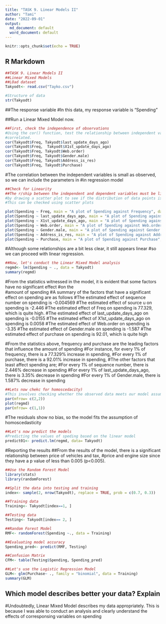 ```yaml
---
title: "TASK 9. Linear Models II"
author: "Tami"
date: "2022-09-01"
output:
  md_document: default
  word_document: default
---
```


```r
knitr::opts_chunk$set(echo = TRUE)
```

## R Markdown

```r
##TASK 9. Linear Models II
##Linear Mixed Models
##LOad dataset
Takyodt<- read.csv("Tayko.csv")
```

```r
#Structure of data
str(Takyodt)
```

##The response variable
#In this data, my response variable is "Spending"

##Run a Linear Mixed Model now.

```r
##First, check the independence of observations
#Using the cor() function, test the relationship between independent variables to ensure they are not highly
#correlated.
cor(Takyodt$Freq, Takyodt$last_update_days_ago)
cor(Takyodt$Freq,  Takyodt$X1st_update_days_ago)
cor(Takyodt$Freq, Takyodt$Web.order)
cor(Takyodt$Freq, Takyodt$Gender.male)
cor(Takyodt$Freq, Takyodt$Address_is_res)
cor(Takyodt$Freq, Takyodt$Purchase)
```

#The correlation between the independent variables is small as observed, so we can include the parameters in
#in regression model

```r
##Check for Linearity
##The r/ship between the independent and dependent variables must be linear. We can test this visually
#by drawing a scatter plot to see if the distribution of data points is linear
#This can be checked using scatter plots

plot(Spending ~ Freq, main = "A plot of Spending against Frequency", data = Takyodt)
plot(Spending ~ last_update_days_ago, main = "A plot of Spending against last_update_days_ago", data = Takyodt)
plot(Spending ~ X1st_update_days_ago, main = "A plot of Spending against X1st_update_days_ago", data = Takyodt)
plot(Spending ~ Web.order, main = "A plot of Spending against Web.order", data = Takyodt)
plot(Spending ~ Gender.male, main = "A plot of Spending against Gender.male", data = Takyodt)
plot(Spending ~ Address_is_res, main = "A plot of Spending against Address_is_res", data = Takyodt)
plot(Spending ~ Purchase, main = "A plot of Spending against Purchase", data = Takyodt)
```

#Although some relationships are a bit less clear, it still appears linear
#so we can proceed with linear regression.

```r
##Now, let's conduct the Linear Mixed Model analysis
regmd<- lm(Spending ~ ., data = Takyodt)
summary(regmd)
```

#From the statistics witnessed in the model, it is evident that some factors have no significant effect #on the  
#amount of spending
#A summary of the factors that have a significant effect on spending are as follows
#The estimated effect of sequence number on spending is -0.004569
#The estimated effect of source u on spending is -2.446
#The estimated effect of Freq on spending is 77.329, which is quite high.
#The estimated effect of last_update_days_ago on spending is -0.0155
#The estimated effect of X1st_update_days_ago on spending is 0.0058
#The estimated effect of Web.order on spending is -3.35
#The estimated effect of Gender.male on spending is -1.587
#The estimated effect of purchase on spending is 92.01, which is quite high


#From the statistics above, frequency and purchase are the leading factors that influence the amount of spending
#For instance, for every 1%  of frequency, there is a 77.329% increase in spending,
#For every 1% of purchase, there is a 92.01% increase in spending,
#The other factors that least affect spending are;
#For every 1% of sequence number, there is 2.446% decrease in spending
#For every 1% of last_update_days_ago, there is 3.35% decrease in spending
#For every 1% of Gender.male, there is 1.587% decrease in spending

```r
##Lets now chekc for homoscedacity)
#This involves checking whether the observed data meets our model assumptions.
par(mfrow= c(2,2))
plot(regmd)
par(mfrow= c(1,1))
```
#The residuals show no bias, so the model fits the assumption of homoscedasticity

```r
##Let's now predict the models
#Predicting the values of speding based on the linear model
predict01<- predict.lm(regmd, data= Takyodt)
```

#Reporting the results
##From the results of the model, there is a significant relationship between price of vehicles and tax,
#price and engine size since they have a p value of less than 0.005 (p<0.005).

```r
##Use the Random Forest Model
library(stats)
library(randomForest)

##Split the data into testing and training 
index<- sample(2, nrow(Takyodt), replace = TRUE, prob = c(0.7, 0.3))
```

```r
##Training data
Training<- Takyodt[index==1, ]
```

```r
##Testing data
Testing<- Takyodt[index== 2, ]
```

```r
##Random Forest Model
RMF<- randomForest(Spending ~., data = Training)
```

```r
##Evaluating model accuracy
Spending_pred<- predict(RMF, Testing)
```

```r
##Confusion Matrix
CFM<- table(Testing$Spending, Spending_pred)
```

```r
##Let's use the Logistic Regression Model
GLM<- glm(Purchase~ ., family = "binomial", data = Training)
summary(GLM)
```
## Which model describes better your data? Explain
#Undoubtedly, Linear Mixed Model describes my data appropriately. This is because I was able to conduct an analysis and clearly understand the effects of corresponsing variables on spending
